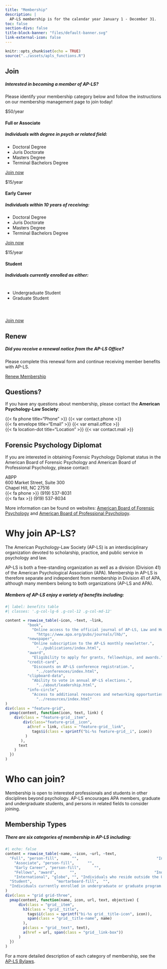 ```yaml
---
title: "Membership"
description: |
  AP-LS membership is for the calendar year January 1 - December 31.
toc: false
section-divs: false
title-block-banner: "files/default-banner.svg"
link-external-icon: false
---
```


```r
knitr::opts_chunk$set(echo = TRUE)
source("../assets/apls_functions.R")
```



::: {.column-body-outset}

::: {.panel-tabset .box-shadow}

## Join

##### Interested in becoming a member of AP-LS?

Please identify your membership category below and follow the instructions on our membership management page to join today!


::: {.grid}


::: {.g-col-12 .g-col-md-4}
<div class="price-card h-100">
<div class="card-body d-flex flex-column">
<div class="price-card-header">
<p class="display-2"><span class="currency">$</span>50<span class="period">/year</span></p>
</div>
<div class="price-card-block">
<h4 class="price-card-title">
        Full or Associate
      </h4>
<h5 class="price-card-subtitle">
  Individuals with degree in psych or related field: </h5>
<ul class="list-group">
  <li class="list-group-item">Doctoral Degree</li>
  <li class="list-group-item">Juris Doctorate</li>
  <li class="list-group-item">Masters Degree</li>
  <li class="list-group-item">Terminal Bachelors Degree</li>
</ul>
<a href="https://apls.memberclicks.net/membership-form#!/" class="price-btn price-btn-gradient mt-2">Join now</a>
</div>
</div>
</div>
:::


::: {.g-col-12 .g-col-md-4}
<div class="price-card h-100">
<div class="card-body d-flex flex-column">
<div class="price-card-header">
<p class="display-2"><span class="currency">$</span>15<span class="period">/year</span></p>
</div>
<div class="price-card-block">
<h4 class="price-card-title"> Early Career </h4>
<h5 class="price-card-subtitle">
  Individuals within 10 years of receiving: </h5>
<ul class="list-group">
  <li class="list-group-item">Doctoral Degree</li>
  <li class="list-group-item">Juris Doctorate</li>
  <li class="list-group-item">Masters Degree</li>
  <li class="list-group-item">Terminal Bachelors Degree</li>
</ul>
<a href="https://apls.memberclicks.net/membership-form#!/" class="price-btn price-btn-gradient mt-2">Join now</a>
</div>
</div>
</div>
:::

::: {.g-col-12 .g-col-md-4}
<div class="price-card h-100">
<div class="card-body d-flex flex-column">
<div class="price-card-header">
<p class="display-2"><span class="currency">$</span>15<span class="period">/year</span></p>
</div>
<div class="price-card-block">
<h4 class="price-card-title"> Student </h4>
<h5 class="price-card-subtitle">
  Individuals currently enrolled as either: </h5>
<div style="margin-top: 40px; margin-bottom: 55px;">
<ul class="list-group">
  <li class="list-group-item">Undergraduate Student</li>
  <li class="list-group-item">Graduate Student</li>
</ul>
</div>
<a href="https://apls.memberclicks.net/membership-form#!/" class="price-btn price-btn-gradient mt-2">Join now</a>
</div>
</div>
</div>
:::

:::


## Renew

##### Did you receive a renewal notice from the AP-LS Office?

Please complete this renewal form and continue receiving member benefits with AP-LS.

<a class="btn btn-primary" href="https://apls.memberclicks.net/membership-renewal-form#!/" role="button">Renew Membership</a>

## Questions?

If you have any questions about membership, please contact the **American Psychology-Law Society**:

<p>{{< fa phone title="Phone" >}} {{< var contact.phone >}} </br> {{< fa envelope title="Email" >}} {{< var email.office >}} </br> {{< fa location-dot title="Location" >}} {{< var contact.mail >}}</p>


::: {.callout-tip collapse="true}
## Forensic Psychology Diplomat 

If you are interested in obtaining Forensic Psychology Diplomat status in the American Board of Forensic Psychology and American Board of Professional Psychology, please contact: 

ABPP </br>
600 Market Street, 
Suite 300 </br>
Chapel Hill, NC 27516 </br>
{{< fa phone >}} (919) 537-8031 </br>
{{< fa fax >}} (919) 537-8034

More information can be found on websites: [American Board of Forensic Psychology](http://www.abfp.com/) and [American Board of Professional Psychology](http://www.abpp.org/).
:::
:::

:::

# Why join AP-LS?

The American Psychology-Law Society (AP-LS) is an interdisciplinary organization devoted to scholarship, practice, and public service in psychology and law.

AP-LS is both a free-standing organization as well as a division (Division 41) of the American Psychological Association (APA). Membership in AP-LS is therefore separate and independent from membership in Division 41 of APA, although many members belong to both organizations (AP-LS and APA).

##### Members of AP-LS enjoy a variety of benefits including:

```r
#| label: benefits table
#| classes: '.g-col-lg-6 .g-col-12 .g-col-md-12'

content = rowwise_table(~icon, ~text, ~link,
          "book",
            "Online access to the official journal of AP-LS, Law and Human Behavior.", 
              "https://www.apa.org/pubs/journals/lhb/",
          "newspaper",          
            "Online subscription to the AP-LS monthly newsletter.",   
              "../publications/index.html",
          "award",          
            "Eligibility to apply for grants, fellowships, and awards.",                                 "../awards/index.html",
          "credit-card",        
            "Discounts on AP-LS conference registration.",
              "../conferences/index.html",
          "clipboard-data",      
            "Ability to vote in annual AP-LS elections.",              
              "../about/leadership.html",
          "info-circle",        
            "Access to additional resources and networking opportunties.",                   
              "../resources/index.html"
)
div(class = "feature-grid",
  pmap(content, function(icon, text, link) {
    div(class = "feature-grid__item",
        div(class="feature-grid__icon",
          a(href = link, class = "feature-grid__link",
            tags$i(class = sprintf("bi-%s feature-grid__i", icon))
         )
       ),
      text
    )
  })
)
```


# Who can join?

Membership is open to interested professionals and students in other disciplines beyond psychology. AP-LS encourages APA members, graduate and undergraduate students, and persons in related fields to consider joining.

## Membership Types

##### There are six categories of membership in AP-LS including:

```r
#| echo: false
content = rowwise_table(~name, ~icon, ~url, ~text,
  "Full", "person-fill",      "",                                   "Individuals with a doctoral degree (Ph.D., Psy.D., M.D., or Ed.D.) in psych or related field or a Juris Doctorate.",
    "Associate", "person-fill",      "",                                   "Inviduals with a master's degree in psych or related field or a terminal bachelors degree.",
    "Early Career", "person-fill",      "",                                   "Individuals within 10 years of receiving latest degree.",
    "Fellows", "award",      "",                                   "Individuals granted Fellow Status (Full Members) or Distinguished Member status (Full Afilliates) by the society.",
    "International", "globe", "", "Individuals who reside outside the United States with a relevant doctoral degree. All join as International Affiliates.",
  "Student",           "mortarboard-fill",  "", 
  "Individuals currently enrolled in undergraduate or graduate program. All join as Student Affiliates."
)
div(class = "grid grid-three",
  pmap(content, function(name, icon, url, text, objective) {
      div(class = "grid__item",
        h3(class = "grid__title",
          tags$i(class = sprintf("bi-%s grid__title-icon", icon)),
          span(class = "grid__title-name", name)
        ),
        p(class = "grid__text", text),
        a(href = url, span(class = "grid__link-box"))
      )
  })
)
```

For a more detailed description of each category of membership, see the [AP-LS Bylaws](../about/bylaws.html).
